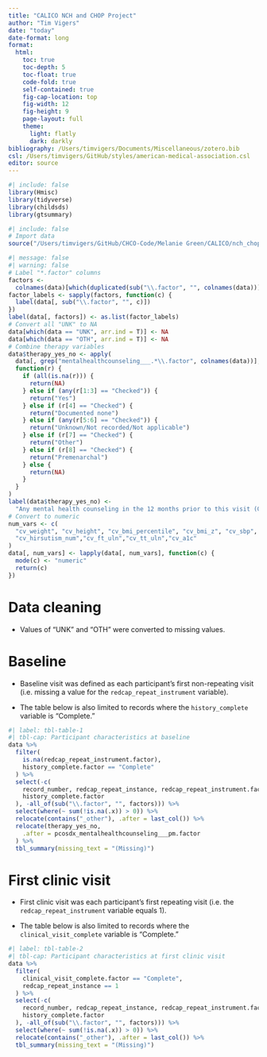 ```yaml
---
title: "CALICO NCH and CHOP Project"
author: "Tim Vigers"
date: "today"
date-format: long
format:
  html:
    toc: true
    toc-depth: 5
    toc-float: true
    code-fold: true
    self-contained: true
    fig-cap-location: top
    fig-width: 12
    fig-height: 9
    page-layout: full
    theme:
      light: flatly
      dark: darkly
bibliography: /Users/timvigers/Documents/Miscellaneous/zotero.bib
csl: /Users/timvigers/GitHub/styles/american-medical-association.csl
editor: source
---
```


```r
#| include: false
library(Hmisc)
library(tidyverse)
library(childsds)
library(gtsummary)
```

```r
#| include: false
# Import data
source("/Users/timvigers/GitHub/CHCO-Code/Melanie Green/CALICO/nch_chop_import.r")
```

```r
#| message: false
#| warning: false
# Label "*.factor" columns
factors <-
  colnames(data)[which(duplicated(sub("\\.factor", "", colnames(data))))]
factor_labels <- sapply(factors, function(c) {
  label(data[, sub("\\.factor", "", c)])
})
label(data[, factors]) <- as.list(factor_labels)
# Convert all "UNK" to NA
data[which(data == "UNK", arr.ind = T)] <- NA
data[which(data == "OTH", arr.ind = T)] <- NA
# Combine therapy variables
data$therapy_yes_no <- apply(
  data[, grep("mentalhealthcounseling___.*\\.factor", colnames(data))], 1,
  function(r) {
    if (all(is.na(r))) {
      return(NA)
    } else if (any(r[1:3] == "Checked")) {
      return("Yes")
    } else if (r[4] == "Checked") {
      return("Documented none")
    } else if (any(r[5:6] == "Checked")) {
      return("Unknown/Not recorded/Not applicable")
    } else if (r[7] == "Checked") {
      return("Other")
    } else if (r[8] == "Checked") {
      return("Premenarchal")
    } else {
      return(NA)
    }
  }
)
label(data$therapy_yes_no) <-
  "Any mental health counseling in the 12 months prior to this visit (Combined)"
# Convert to numeric
num_vars <- c(
  "cv_weight", "cv_height", "cv_bmi_percentile", "cv_bmi_z", "cv_sbp", "cv_dbp",
  "cv_hirsutism_num","cv_ft_uln","cv_tt_uln","cv_a1c"
)
data[, num_vars] <- lapply(data[, num_vars], function(c) {
  mode(c) <- "numeric"
  return(c)
})
```

# Data cleaning

- Values of "UNK" and "OTH" were converted to missing values.

# Baseline

- Baseline visit was defined as each participant's first non-repeating visit (i.e. missing a value for the `redcap_repeat_instrument` variable).

- The table below is also limited to records where the `history_complete` variable is "Complete."

```r
#| label: tbl-table-1
#| tbl-cap: Participant characteristics at baseline
data %>%
  filter(
    is.na(redcap_repeat_instrument.factor),
    history_complete.factor == "Complete"
  ) %>%
  select(-c(
    record_number, redcap_repeat_instance, redcap_repeat_instrument.factor,
    history_complete.factor
  ), -all_of(sub("\\.factor", "", factors))) %>%
  select(where(~ sum(!is.na(.x)) > 0)) %>%
  relocate(contains("_other"), .after = last_col()) %>%
  relocate(therapy_yes_no,
    .after = pcosdx_mentalhealthcounseling___pm.factor
  ) %>%
  tbl_summary(missing_text = "(Missing)")
```

# First clinic visit

- First clinic visit was each participant's first repeating visit (i.e. the `redcap_repeat_instrument` variable equals 1).

- The table below is also limited to records where the `clinical_visit_complete` variable is "Complete."

```r
#| label: tbl-table-2
#| tbl-cap: Participant characteristics at first clinic visit
data %>%
  filter(
    clinical_visit_complete.factor == "Complete",
    redcap_repeat_instance == 1
  ) %>%
  select(-c(
    record_number, redcap_repeat_instance, redcap_repeat_instrument.factor,
    history_complete.factor
  ), -all_of(sub("\\.factor", "", factors))) %>%
  select(where(~ sum(!is.na(.x)) > 0)) %>%
  relocate(contains("_other"), .after = last_col()) %>%
  tbl_summary(missing_text = "(Missing)")
```
